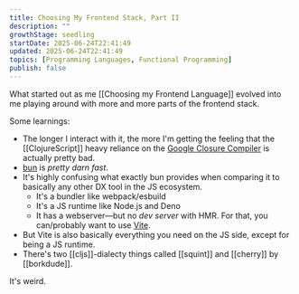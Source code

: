 ```yaml
---
title: Choosing My Frontend Stack, Part II
description: ""
growthStage: seedling
startDate: 2025-06-24T22:41:49
updated: 2025-06-24T22:41:49
topics: [Programming Languages, Functional Programming]
publish: false
---
```


What started out as me [[Choosing my Frontend Language]] evolved into me playing around with more and more parts of the frontend stack.

Some learnings:

- The longer I interact with it, the more I'm getting the feeling that the [[ClojureScript]] heavy reliance on the [Google Closure Compiler](https://developers.google.com/closure) is actually pretty bad.
- [bun](https://bun.sh) is _pretty darn fast_.
- It's highly confusing what exactly bun provides when comparing it to basically any other DX tool in the JS ecosystem.
  - It's a bundler like webpack/esbuild
  - It's a JS runtime like Node.js and Deno
  - It has a webserver—but no _dev server_ with HMR. For that, you can/probably want to use [Vite](https://vite.dev/).
- But Vite is also basically everything you need on the JS side, except for being a JS runtime.
- There's two [[cljs]]-dialecty things called [[squint]] and [[cherry]] by [[borkdude]].

It's weird.
